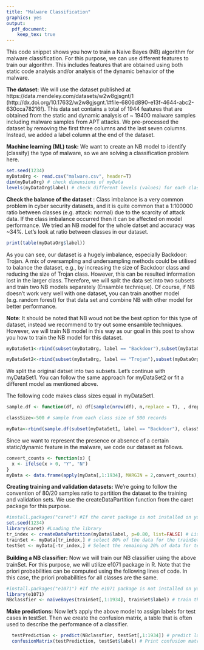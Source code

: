 ```yaml
---
title: "Malware Classification"
graphics: yes
output: 
  pdf_document: 
    keep_tex: true
---
```


This code snippet shows you how to train a Naive Bayes (NB) algorithm for malware classification. For this purpose, we can use different features to train our algorithm. This includes features that are obtained using both static code analysis and/or analysis of the dynamic behavior of the malware.

**The dataset:** We will use the dataset published at https://data.mendeley.com/datasets/w2w8gjsgnt/1 (http://dx.doi.org/10.17632/w2w8gjsgnt.1#file-6806d890-e13f-4644-abc2-630cca78216f). This data set contains a total of 1944 features that are obtained from the static and dynamic analysis of ~ 19400 malware samples including malware samples from APT attacks. We pre-processed the dataset by removing the first three columns and the last seven columns. Instead, we added a label column at the end of the dataset.

**Machine learning (ML) task:** We want to create an NB model to identify (classify) the type of malware, so we are solving a classification problem here.

```r
set.seed(1234)
myDataOrg <- read.csv("malware.csv", header=T)
dim(myDataOrg) # check dimensions of myData
levels(myDataOrg$label) # check different levels (values) for each class
```

**Check the balance of the dataset** : Class imbalance is a very common problem in cyber security datasets, and it is quite common that a 1:100000 ratio between classes (e.g. attack: normal) due to the scarcity of attack data. If the class imbalance occurred then it can be affected on model performance. We tried an NB model for the whole datset and accuracy was ~34%. Let's look at ratio between classes in our dataset.

```r
print(table(myDataOrg$label))
```

As you can see, our dataset is a hugely imbalance, especially Backdoor: Trojan. A mix of oversampling and undersampling methods could be utilised to balance the dataset, e.g., by increasing the size of Backdoor class and reducing the size of Trojan class. However, this can be resulted information lost in the larger class. Therefore, we will split the data set into two subsets and train two NB models separately (Ensamble technique). Of course, if NB doesn't work very well with one dataset, you can train another model (e.g. random forest) for that data set and combine NB with other model for better performance.

**Note**: It should be noted that NB woud not be the best option for this type of dataset, instead we recommend to try out some ensamble techniques. However, we will train NB model in this way as our goal in this post to show you how to train the NB model for this dataset.

```r
myDataSet1<-rbind(subset(myDataOrg, label == "Backdoor"),subset(myDataOrg, label == "OtherType"),subset(myDataOrg, label == "Rootkit"),subset(myDataOrg, label == "Spyware"))

myDataSet2<-rbind(subset(myDataOrg, label == "Trojan"),subset(myDataOrg, label == "Unknown"),subset(myDataOrg, label == "Worm"))

```

We split the original datset into two subsets. Let's continue with myDataSet1. You can follow the same approach for myDataSet2 or fit a different model as mentioned above. 

The following code makes class sizes equal in myDataSet1.

```r
sample.df <- function(df, n) df[sample(nrow(df), n,replace = T), , drop = F]

classSize<-500 # sample from each class size of 500 records

myData<-rbind(sample.df(subset(myDataSet1, label == "Backdoor"), classSize),sample.df(subset(myDataSet1, label == "OtherType"), classSize),sample.df(subset(myDataSet1, label == "Rootkit"), classSize),sample.df(subset(myDataSet1, label == "Spyware"), classSize))

```

Since we want to represent the presence or absence of a certain static/dynamic feature in the malware, we code our dataset as follows.

```r
convert_counts <- function(x) {
  x <- ifelse(x > 0, "Y", "N")
}
myData <- data.frame(apply(myData[,1:1934], MARGIN = 2,convert_counts),myData[1935] )

```

**Creating training and validation datasets:** We’re going to follow the convention of 80/20 samples ratio to partition the dataset to the training and validation sets. We use the createDataPartition function from the caret package for this purpose.

```r
#install.packages("caret") #If the caret package is not installed on your system, uncomment this line to install it first
set.seed(1234)
library(caret) #Loading the library
tr_index <- createDataPartition(myData$label, p=0.80, list=FALSE) # List of 80% of the rows
trainSet <- myData[tr_index,] # select 80% of the data for the trainSet
testSet <- myData[-tr_index,] # Select the remaining 20% of data for testSet
```

**Building a NB classifier:** Now we will train our NB classiﬁer using the above trainSet. For this purpose, we will utilize e1071 package in R. Note that the priori probabilities can be computed using the following lines of code. In this case, the 
priori probabilities for all classes are the same. 

```r
#install.packages("e1071") #If the e1071 package is not installed on your system, uncomment this line to install it first
library(e1071)
NBclassfier <- naiveBayes(trainSet[,1:1934], trainSet$label) # train the model

```

**Make predictions:** Now let's apply the above model to assign labels for test cases in testSet. Then we create the confusion matrix, a table that is often used to describe the performance of a classifier.

```r
  testPrediction <- predict(NBclassfier, testSet[,1:1934]) # predict labels for test cases
  confusionMatrix(testPrediction, testSet$label) # Print confusion matrix 
```
